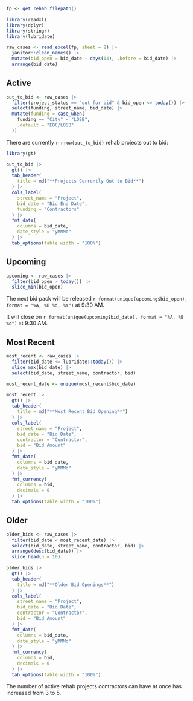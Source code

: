 
```r
fp <- get_rehab_filepath()

library(readxl)
library(dplyr)
library(stringr)
library(lubridate)

raw_cases <- read_excel(fp, sheet = 2) |> 
  janitor::clean_names() |> 
  mutate(bid_open = bid_date - days(14), .before = bid_date) |> 
  arrange(bid_date)
```

::: {.panel-tabset}

## Active

```r
out_to_bid <- raw_cases |> 
  filter(project_status == "out for bid" & bid_open <= today()) |> 
  select(funding, street_name, bid_date) |> 
  mutate(funding = case_when(
    funding == "City" ~ "LOSB",
    .default = "EOC/LOSB"
  ))
```

There are currently `r nrow(out_to_bid)` rehab projects out to bid:

```r
library(gt)

out_to_bid |> 
  gt() |> 
  tab_header(
    title = md("**Projects Currently Out to Bid**")
  ) |> 
  cols_label(
    street_name = "Project",
    bid_date = "Bid End Date",
    funding = "Contractors"
  ) |> 
  fmt_date(
    columns = bid_date,
    date_style = "yMMMd"
  ) |> 
  tab_options(table.width = "100%")
```

## Upcoming

```r
upcoming <- raw_cases |> 
  filter(bid_open > today()) |> 
  slice_min(bid_open)
```

The next bid pack will be released `r format(unique(upcoming$bid_open), format = "%A, %B %d, %Y")` at 9:30 AM.

It will close on `r format(unique(upcoming$bid_date), format = "%A, %B %d")` at 9:30 AM.

## Most Recent

```r
most_recent <- raw_cases |> 
  filter(bid_date <= lubridate::today()) |> 
  slice_max(bid_date) |> 
  select(bid_date, street_name, contractor, bid)

most_recent_date <- unique(most_recent$bid_date)
```

```r
most_recent |> 
  gt() |> 
  tab_header(
    title = md("**Most Recent Bid Opening**")
  ) |> 
  cols_label(
    street_name = "Project",
    bid_date = "Bid Date",
    contractor = "Contractor",
    bid = "Bid Amount"
  ) |> 
  fmt_date(
    columns = bid_date,
    date_style = "yMMMd"
  ) |> 
  fmt_currency(
    columns = bid,
    decimals = 0
  ) |> 
  tab_options(table.width = "100%")
```


## Older

```r
older_bids <- raw_cases |> 
  filter(bid_date < most_recent_date) |> 
  select(bid_date, street_name, contractor, bid) |> 
  arrange(desc(bid_date)) |> 
  slice_head(n = 10)
```

```r
older_bids |> 
  gt() |> 
  tab_header(
    title = md("**Older Bid Openings**")
  ) |> 
  cols_label(
    street_name = "Project",
    bid_date = "Bid Date",
    contractor = "Contractor",
    bid = "Bid Amount"
  ) |> 
  fmt_date(
    columns = bid_date,
    date_style = "yMMMd"
  ) |> 
  fmt_currency(
    columns = bid,
    decimals = 0
  ) |> 
  tab_options(table.width = "100%")
```

:::

::: {.callout-note}
The number of active rehab projects contractors can have at once has increased from 3 to 5.
:::
